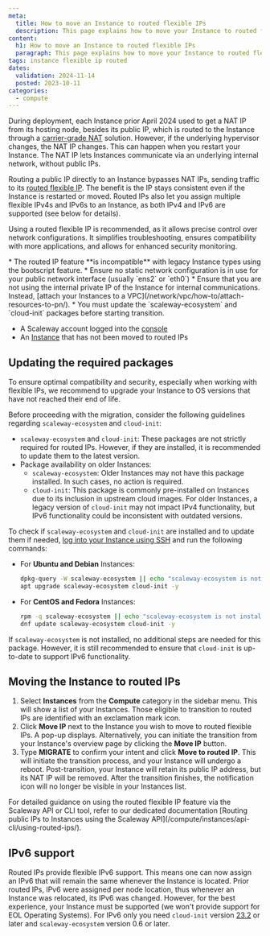 ```yaml
---
meta:
  title: How to move an Instance to routed flexible IPs
  description: This page explains how to move your Instance to routed flexible IPs
content:
  h1: How to move an Instance to routed flexible IPs
  paragraph: This page explains how to move your Instance to routed flexible IPs
tags: instance flexible ip routed
dates:
  validation: 2024-11-14
  posted: 2023-10-11
categories:
  - compute
---
```


During deployment, each Instance prior April 2024 used to get a NAT IP from its hosting node, besides its public IP, which is routed to the Instance through a [carrier-grade NAT](/compute/instances/concepts/#carrier-grade-nat-(cgnat)) solution. However, if the underlying hypervisor changes, the NAT IP changes. This can happen when you restart your Instance. The NAT IP lets Instances communicate via an underlying internal network, without public IPs.

Routing a public IP directly to an Instance bypasses NAT IPs, sending traffic to its [routed flexible IP](/compute/instances/concepts/#routed-flexible-ip). The benefit is the IP stays consistent even if the Instance is restarted or moved. Routed IPs also let you assign multiple flexible IPv4s and IPv6s to an Instance, as both IPv4 and IPv6 are supported (see below for details).

Using a routed flexible IP is recommended, as it allows precise control over network configurations. It simplifies troubleshooting, ensures compatibility with more applications, and allows for enhanced security monitoring.

<Message type="important">
  * The routed IP feature **is incompatible** with legacy Instance types using the bootscript feature.
  * Ensure no static network configuration is in use for your public network interface (usually `ens2` or `eth0`)
  * Ensure that you are not using the internal private IP of the Instance for internal communications. Instead, [attach your Instances to a VPC](/network/vpc/how-to/attach-resources-to-pn/).
  * You must update the `scaleway-ecosystem` and `cloud-init` packages before starting transition.
</Message>

<Macro id="requirements" />

- A Scaleway account logged into the [console](https://console.scaleway.com)
- An [Instance](/compute/instances/how-to/create-an-instance/) that has not been moved to routed IPs

## Updating the required packages

<Message type="tip">
 To ensure optimal compatibility and security, especially when working with flexible IPs, we recommend to upgrade your Instance to OS versions that have not reached their end of life.
</Message>

Before proceeding with the migration, consider the following guidelines regarding `scaleway-ecosystem` and `cloud-init`:

- `scaleway-ecosystem` and `cloud-init`: These packages are not strictly required for routed IPs. However, if they are installed, it is recommended to update them to the latest version.
- Package availability on older Instances:
  - `scaleway-ecosystem`: Older Instances may not have this package installed. In such cases, no action is required.
  - `cloud-init`: This package is commonly pre-installed on Instances due to its inclusion in upstream cloud images. For older Instances, a legacy version of `cloud-init` may not impact IPv4 functionality, but IPv6 functionality could be inconsistent with outdated versions.

To check if `scaleway-ecosystem` and `cloud-init` are installed and to update them if needed, [log into your Instance using SSH](/compute/instances/how-to/connect-to-instance/) and run the following commands:

* For **Ubuntu and Debian** Instances:
    ```bash
    dpkg-query -W scaleway-ecosystem || echo "scaleway-ecosystem is not installed"
    apt upgrade scaleway-ecosystem cloud-init -y
    ```

* For **CentOS and Fedora** Instances:
    ```bash
    rpm -q scaleway-ecosystem || echo "scaleway-ecosystem is not installed"
    dnf update scaleway-ecosystem cloud-init -y
    ```

If `scaleway-ecosystem` is not installed, no additional steps are needed for this package. However, it is still recommended to ensure that `cloud-init` is up-to-date to support IPv6 functionality.

## Moving the Instance to routed IPs

1. Select **Instances** from the **Compute** category in the sidebar menu. This will show a list of your Instances. Those eligible to transition to routed IPs are identified with an exclamation mark icon.
    <Lightbox src="scaleway-instance-routedip-transition.webp" alt="" />
2. Click **Move IP** next to the Instance you wish to move to routed flexible IPs. A pop-up displays.
    <Message type="tip">
      Alternatively, you can initiate the transition from your Instance's overview page by clicking the **Move IP** button.
    </Message>
3. Type **MIGRATE** to confirm your intent and click **Move to routed IP**. This will initiate the transition process, and your Instance will undergo a reboot.
    <Message type="note">
      Post-transition, your Instance will retain its public IP address, but its NAT IP will be removed.
    </Message>
After the transition finishes, the notification icon will no longer be visible in your Instances list.

<Message type="tip">
  For detailed guidance on using the routed flexible IP feature via the Scaleway API or CLI tool, refer to our dedicated documentation [Routing public IPs to Instances using the Scaleway API](/compute/instances/api-cli/using-routed-ips/).
</Message>


## IPv6 support

Routed IPs provide flexible IPv6 support. This means one can now assign an IPv6 that will remain the same whenever the Instance is located. Prior routed IPs, IPv6 were assigned per node location, thus whenever an Instance was relocated, its IPv6 was changed.
However, for the best experience, your Instance must be supported (we won't provide support for EOL Operating Systems).
For IPv6 only you need `cloud-init` version [23.2](https://github.com/canonical/cloud-init/releases/tag/23.2) or later and `scaleway-ecosystem` version 0.6 or later.
